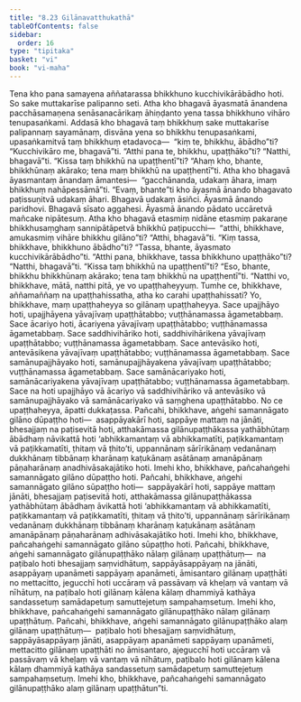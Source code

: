 ```yaml
---
title: "8.23 Gilānavatthukathā"
tableOfContents: false
sidebar:
  order: 16
type: "tipitaka"
basket: "vi"
book: "vi-maha"
---
```



<DynamicBreadcrumb />

<Division number="365" book="vi-maha">

<Paragraph number="1700" book="vi-maha">
Tena kho pana samayena aññatarassa bhikkhuno kucchivikārābādho hoti. So sake muttakarīse palipanno seti. Atha kho bhagavā āyasmatā ānandena pacchāsamaṇena senāsanacārikaṃ āhiṇḍanto yena tassa bhikkhuno vihāro tenupasaṅkami. Addasā kho bhagavā taṃ bhikkhuṃ sake muttakarīse palipannaṃ sayamānaṃ, disvāna yena so bhikkhu tenupasaṅkami, upasaṅkamitvā taṃ bhikkhuṃ etadavoca—  “kiṃ te, bhikkhu, ābādho”ti? “Kucchivikāro me, bhagavā”ti. “Atthi pana te, bhikkhu, upaṭṭhāko”ti? “Natthi, bhagavā”ti. “Kissa taṃ bhikkhū na upaṭṭhentī”ti? “Ahaṃ kho, bhante, bhikkhūnaṃ akārako; tena maṃ bhikkhū na upaṭṭhentī”ti. Atha kho bhagavā āyasmantaṃ ānandaṃ āmantesi—  “gacchānanda, udakaṃ āhara, imaṃ bhikkhuṃ nahāpessāmā”ti. “Evaṃ, bhante”ti kho āyasmā ānando bhagavato paṭissuṇitvā udakaṃ āhari. Bhagavā udakaṃ āsiñci. Āyasmā ānando paridhovi. Bhagavā sīsato aggahesi. Āyasmā ānando pādato uccāretvā mañcake nipātesuṃ.
</Paragraph>

<Paragraph number="1701" book="vi-maha">
Atha kho bhagavā etasmiṃ nidāne etasmiṃ pakaraṇe bhikkhusaṃghaṃ sannipātāpetvā bhikkhū paṭipucchi—  “atthi, bhikkhave, amukasmiṃ vihāre bhikkhu gilāno”ti? “Atthi, bhagavā”ti. “Kiṃ tassa, bhikkhave, bhikkhuno ābādho”ti? “Tassa, bhante, āyasmato kucchivikārābādho”ti. “Atthi pana, bhikkhave, tassa bhikkhuno upaṭṭhāko”ti? “Natthi, bhagavā”ti. “Kissa taṃ bhikkhū na upaṭṭhentī”ti? “Eso, bhante, bhikkhu bhikkhūnaṃ akārako; tena taṃ bhikkhū na upaṭṭhentī”ti.
</Paragraph>

<Paragraph number="1702" book="vi-maha">
“Natthi vo, bhikkhave, mātā, natthi pitā, ye vo upaṭṭhaheyyuṃ. Tumhe ce, bhikkhave, aññamaññaṃ na upaṭṭhahissatha, atha ko carahi upaṭṭhahissati? Yo, bhikkhave, maṃ upaṭṭhaheyya so gilānaṃ upaṭṭhaheyya. Sace upajjhāyo hoti, upajjhāyena yāvajīvaṃ upaṭṭhātabbo; vuṭṭhānamassa āgametabbaṃ. Sace ācariyo hoti, ācariyena yāvajīvaṃ upaṭṭhātabbo; vuṭṭhānamassa āgametabbaṃ. Sace saddhivihāriko hoti, saddhivihārikena yāvajīvaṃ upaṭṭhātabbo; vuṭṭhānamassa āgametabbaṃ. Sace antevāsiko hoti, antevāsikena yāvajīvaṃ upaṭṭhātabbo; vuṭṭhānamassa āgametabbaṃ. Sace samānupajjhāyako hoti, samānupajjhāyakena yāvajīvaṃ upaṭṭhātabbo; vuṭṭhānamassa āgametabbaṃ. Sace samānācariyako hoti, samānācariyakena yāvajīvaṃ upaṭṭhātabbo; vuṭṭhānamassa āgametabbaṃ. Sace na hoti upajjhāyo vā ācariyo vā saddhivihāriko vā antevāsiko vā samānupajjhāyako vā samānācariyako vā saṃghena upaṭṭhātabbo. No ce upaṭṭhaheyya, āpatti dukkaṭassa.
</Paragraph>

</Division>
<Division number="366" book="vi-maha">

<Paragraph number="1703" book="vi-maha">
Pañcahi, bhikkhave, aṅgehi samannāgato gilāno dūpaṭṭho hoti—  asappāyakārī hoti, sappāye mattaṃ na jānāti, bhesajjaṃ na paṭisevitā hoti, atthakāmassa gilānupaṭṭhākassa yathābhūtaṃ ābādhaṃ nāvikattā hoti ‘abhikkamantaṃ vā abhikkamatīti, paṭikkamantaṃ vā paṭikkamatīti, ṭhitaṃ vā ṭhito’ti, uppannānaṃ sārīrikānaṃ vedanānaṃ dukkhānaṃ tibbānaṃ kharānaṃ kaṭukānaṃ asātānaṃ amanāpānaṃ pāṇaharānaṃ anadhivāsakajātiko hoti. Imehi kho, bhikkhave, pañcahaṅgehi samannāgato gilāno dūpaṭṭho hoti.
</Paragraph>

<Paragraph number="1704" book="vi-maha">
Pañcahi, bhikkhave, aṅgehi samannāgato gilāno sūpaṭṭho hoti—  sappāyakārī hoti, sappāye mattaṃ jānāti, bhesajjaṃ paṭisevitā hoti, atthakāmassa gilānupaṭṭhākassa yathābhūtaṃ ābādhaṃ āvikattā hoti ‘abhikkamantaṃ vā abhikkamatīti, paṭikkamantaṃ vā paṭikkamatīti, ṭhitaṃ vā ṭhito’ti, uppannānaṃ sārīrikānaṃ vedanānaṃ dukkhānaṃ tibbānaṃ kharānaṃ kaṭukānaṃ asātānaṃ amanāpānaṃ pāṇaharānaṃ adhivāsakajātiko hoti. Imehi kho, bhikkhave, pañcahaṅgehi samannāgato gilāno sūpaṭṭho hoti.
</Paragraph>

<Paragraph number="1705" book="vi-maha">
Pañcahi, bhikkhave, aṅgehi samannāgato gilānupaṭṭhāko nālaṃ gilānaṃ upaṭṭhātuṃ—  na paṭibalo hoti bhesajjaṃ saṃvidhātuṃ, sappāyāsappāyaṃ na jānāti, asappāyaṃ upanāmeti sappāyaṃ apanāmeti, āmisantaro gilānaṃ upaṭṭhāti no mettacitto, jegucchī hoti uccāraṃ vā passāvaṃ vā kheḷaṃ vā vantaṃ vā nīhātuṃ, na paṭibalo hoti gilānaṃ kālena kālaṃ dhammiyā kathāya sandassetuṃ samādapetuṃ samuttejetuṃ sampahaṃsetuṃ. Imehi kho, bhikkhave, pañcahaṅgehi samannāgato gilānupaṭṭhāko nālaṃ gilānaṃ upaṭṭhātuṃ.
</Paragraph>

<Paragraph number="1706" book="vi-maha">
Pañcahi, bhikkhave, aṅgehi samannāgato gilānupaṭṭhāko alaṃ gilānaṃ upaṭṭhātuṃ—  paṭibalo hoti bhesajjaṃ saṃvidhātuṃ, sappāyāsappāyaṃ jānāti, asappāyaṃ apanāmeti sappāyaṃ upanāmeti, mettacitto gilānaṃ upaṭṭhāti no āmisantaro, ajegucchī hoti uccāraṃ vā passāvaṃ vā kheḷaṃ vā vantaṃ vā nīhātuṃ, paṭibalo hoti gilānaṃ kālena kālaṃ dhammiyā kathāya sandassetuṃ samādapetuṃ samuttejetuṃ sampahaṃsetuṃ. Imehi kho, bhikkhave, pañcahaṅgehi samannāgato gilānupaṭṭhāko alaṃ gilānaṃ upaṭṭhātun”ti.
</Paragraph>
</Division>